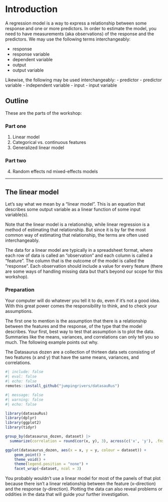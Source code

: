 # Introduction
A regression model is a way to express a relationship between some response and one or more predictors. In order to estimate the model, you need to have measurements (aka observations) of the response and the predictors. We may use the following terms interchangeably:

- response
- response variable
- dependent variable
- output
- output variable

Likewise, the following may be used interchangeably:
- predictor
- predictor variable
- independent variable
- input
- input variable


## Outline
These are the parts of the workshop:

### Part one
1. Linear model
2. Categorical vs. continuous features
3. Generalized linear model

### Part two
4. Random effects nd mixed-effects models

--------------------
## The linear model
Let's say what we mean by a "linear model". This is an equation that describes some output variable as a linear function of some input variable(s).

Note that the linear model is a relationship, while linear regression is a method of estimating that relationship. But since it is by far the most common way of estimating that relationship, the terms are often used interchangeably.

The data for a linear model are typically in a spreadsheet format, where each row of data is called an "observation" and each column is called a "feature". The column that is the outcome of the model is called the "response". Each observation should include a value for every feature (there are some ways of handling missing data but that's beyond our scope for this workshop).

### Preparation
Your computer will do whatever you tell it to do, even if it's not a good idea. With this great power comes the responsibility to think, and to check your assumptions.

The first one to mention is the assumption that there is a relationship between the features and the response, of the type that the model describes. Your first, best way to test that assumption is to plot the data. Summaries like the means, variances, and correlations can only tell you so much. The following example points out why.

The Datasaurus dozen are a collection of thirteen data sets consisting of two features (x and y) that have the same means, variances, and correlations.



```r
#| include: false
#| eval: false
#| echo: false
remotes::install_github("jumpingrivers/datasauRus")
```


```r
#| message: false
#| warning: false
#| echo: false

library(datasauRus)
library(dplyr)
library(ggplot2)
library(tidyr)

group_by(datasaurus_dozen, dataset) |>
  summarize(correlation = round(cor(x, y), 3), across(c('x', 'y'), .fns=list('mn'=~round(mean(.x), 1), 'var'= ~ round(var(.x), 1))))

ggplot(datasaurus_dozen, aes(x = x, y = y, colour = dataset)) +
    geom_point() +
    theme_void() +
    theme(legend.position = "none") +
    facet_wrap(~dataset, ncol = 3)
```


You probably wouldn't use a linear model for most of the panels of that plot because there isn't a linear relationship between the feature (x-direction) and the response (y-direction). Plotting the data can also reveal problems or oddities in the data that will guide your further investigation.
